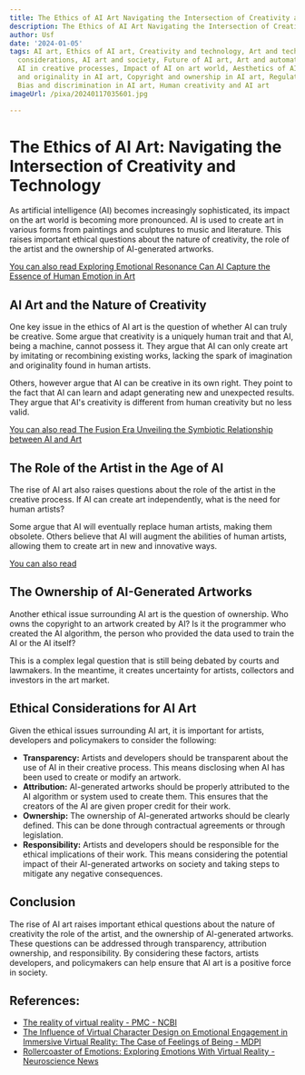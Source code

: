 ```yaml
---
title: The Ethics of AI Art Navigating the Intersection of Creativity and Technology
description: The Ethics of AI Art Navigating the Intersection of Creativity and Technology
author: Usf
date: '2024-01-05'
tags: AI art, Ethics of AI art, Creativity and technology, Art and technology, Ethical
  considerations, AI art and society, Future of AI art, Art and automation, Role of
  AI in creative processes, Impact of AI on art world, Aesthetics of AI art, Authenticity
  and originality in AI art, Copyright and ownership in AI art, Regulation of AI art,
  Bias and discrimination in AI art, Human creativity and AI art
imageUrl: /pixa/20240117035601.jpg

---
```

# **The Ethics of AI Art: Navigating the Intersection of Creativity and Technology**

As artificial intelligence (AI) becomes increasingly  sophisticated,  its impact on the art world is becoming more pronounced. AI is used to create art in various forms from paintings and sculptures to music and literature. This raises  important ethical questions about the nature of creativity,  the role of the artist and the ownership of AI-generated artworks.

[You can also read Exploring  Emotional Resonance Can AI Capture the Essence of Human Emotion in Art](Exploring%20Emotional%20Resonance%20Can%20AI%20Capture%20the%20Essence%20of%20Human%20Emotion%20in%20Art)


## **AI Art  and the Nature of Creativity**

One  key issue in the ethics of AI art is  the question of whether AI can truly be creative. Some argue that creativity is a uniquely human trait and  that AI, being  a  machine, cannot possess it. They argue  that  AI can only create art  by imitating or recombining existing works, lacking the spark of imagination and originality found in  human artists.

Others, however  argue that AI can be creative in its own right. They point to the fact  that AI can learn  and adapt generating new and unexpected results. They argue that AI's creativity is  different from human creativity but no less valid.

[You can also read The Fusion Era Unveiling the Symbiotic  Relationship between AI and Art](The%20Fusion%20Era%20Unveiling%20the%20Symbiotic%20Relationship%20between%20AI%20and%20Art)


## **The Role of the Artist in the Age of AI**

The rise of AI art also raises questions about the role of the  artist in the creative process. If AI can create art  independently, what  is the need for human artists?

Some argue that AI will eventually replace human artists, making them obsolete. Others believe that AI will augment the  abilities of human artists, allowing them to  create art in new and innovative ways.

[You can also read ]()


##  **The Ownership of AI-Generated Artworks**

Another ethical issue surrounding AI art  is the question of ownership. Who owns the copyright to an artwork created by AI? Is it the programmer  who created the AI algorithm, the person who provided the data used to train the AI or the AI itself?

This is a complex legal question  that is still being debated by courts and  lawmakers. In the meantime, it creates uncertainty for artists, collectors and investors in the art market.

## **Ethical  Considerations for  AI  Art**

Given  the ethical issues surrounding AI art, it is important for artists, developers and policymakers to  consider the following:

* **Transparency:** Artists and developers should be transparent about the use of AI in their  creative process. This means disclosing when AI has been used to create or  modify an artwork.
* **Attribution:** AI-generated artworks should  be properly attributed to the AI algorithm or system used to create them. This ensures  that the creators of  the  AI are given proper credit for their work.
* **Ownership:** The  ownership of  AI-generated artworks should be clearly defined. This  can be done through contractual agreements or through legislation.
* **Responsibility:** Artists and developers should be  responsible for the ethical implications of their work. This means considering the potential impact of their AI-generated artworks on society and taking steps to  mitigate any negative consequences.

##  **Conclusion**

The rise of AI art raises important ethical questions about the nature of creativity the  role of the artist, and the ownership of  AI-generated artworks. These questions can be addressed through  transparency,  attribution ownership,  and responsibility. By  considering these factors, artists developers, and policymakers can  help ensure that  AI art is a positive force in society.

## References:
- [The reality of virtual reality - PMC - NCBI](https://www.ncbi.nlm.nih.gov/pmc/articles/PMC9975753/)
- [The Influence of Virtual Character Design on Emotional Engagement in Immersive Virtual Reality: The Case of Feelings of Being - MDPI](https://www.mdpi.com/2079-9292/12/10/2321)
- [Rollercoaster of Emotions: Exploring Emotions With Virtual Reality - Neuroscience News](https://neurosciencenews.com/virtual-reality-emotion-19811/)

